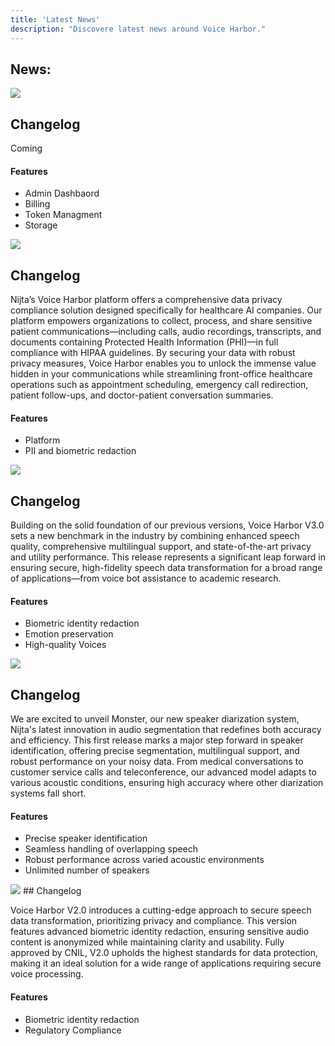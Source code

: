 ```yaml
---
title: 'Latest News'
description: "Discovere latest news around Voice Harbor."
---
```


## News:

<Update label="Mai 2025 Upcoming Release" description="Voice Harbor Platform V3.0">
  <Frame>
    <img className="block" src="/images/vh3.png" />
  </Frame>

  ## Changelog

  Coming

  #### Features

  * Admin Dashbaord 
  * Billing
  * Token Managment
  * Storage
</Update>

<Update label="October 2024" description="Voice Harbor Platform V2.0">
  <Frame>
    <img className="block" src="/images/vh2.png" />
  </Frame>

  ## Changelog

  Nijta’s Voice Harbor platform offers a comprehensive data privacy compliance solution designed specifically for healthcare AI companies. Our platform empowers organizations to collect, process, and share sensitive patient communications—including calls, audio recordings, transcripts, and documents containing Protected Health Information (PHI)—in full compliance with HIPAA guidelines. By securing your data with robust privacy measures, Voice Harbor enables you to unlock the immense value hidden in your communications while streamlining front-office healthcare operations such as appointment scheduling, emergency call redirection, patient follow-ups, and doctor-patient conversation summaries.

  #### Features

  * Platform
  * PII and biometric redaction
</Update>
<Update label="Mai 2025 Upcoming Release" description="Voice Harbor V3.0">
  <Frame>
    <img className="block" src="/images/vh3b.png" />
  </Frame>

  ## Changelog

  Building on the solid foundation of our previous versions, Voice Harbor V3.0 sets a new benchmark in the industry by combining enhanced speech quality, comprehensive multilingual support, and state-of-the-art privacy and utility performance. This release represents a significant leap forward in ensuring secure, high-fidelity speech data transformation for a broad range of applications—from voice bot assistance to academic research.

  #### Features

  * Biometric identity redaction 
  * Emotion preservation
  * High-quality Voices
</Update>

<Update label="Mai 2025 Upcoming Release" description="Voice Harbor V3.0">
  <Frame>
    <img className="block" src="/images/vh3d.png" />
  </Frame>

  ## Changelog
  We are excited to unveil Monster, our new speaker diarization system, Nijta's  latest innovation in audio segmentation that redefines both accuracy and efficiency. This first release marks a major step forward in speaker identification, offering precise segmentation, multilingual support, and robust performance on your noisy data. From medical conversations to customer service calls and teleconference, our advanced model adapts to various acoustic conditions, ensuring high accuracy where other diarization systems fall short.

  #### Features

  * Precise speaker identification
  * Seamless handling of overlapping speech
  * Robust performance across varied acoustic environments
  * Unlimited number of speakers

</Update>


<Update label="April 2024" description="Voice Harbor V2.0">
  <Frame>
    <img className="block" src="/images/vh2b.png" />
  </Frame>
  ## Changelog

  Voice Harbor V2.0 introduces a cutting-edge approach to secure speech data transformation, prioritizing privacy and compliance. This version features advanced biometric identity redaction, ensuring sensitive audio content is anonymized while maintaining clarity and usability. Fully approved by CNIL, V2.0 upholds the highest standards for data protection, making it an ideal solution for a wide range of applications requiring secure voice processing.

  #### Features

  * Biometric identity redaction
  * Regulatory Compliance
</Update>

